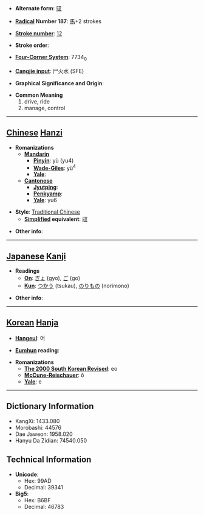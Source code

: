 * '''Alternate form''': [[驭]]

* '''[[Wiktionary:Chinese radical index| Radical]] Number 187''': [[Wiktionary:Chinese radical index 馬|馬]]+2 strokes

* '''[[Wiktionary:Chinese total strokes index|Stroke number]]''': [[Wiktionary:Chinese total strokes index 12|12]]

* '''Stroke order''': 

* '''[[Wiktionary:Chinese four corner index|Four-Corner System]]''': 7734<sub>0</sub>

* '''[[Wiktionary:Chinese Cangjie index|Cangjie input]]''': 尸火水 (SFE)

* '''Graphical Significance and Origin''': 

* '''Common Meaning'''
*#drive, ride
*# manage, control


----

== [[Chinese]] [[Hanzi]] ==

* '''Romanizations'''
** '''[[Mandarin]]'''
*** '''[[Pinyin]]''': yù (yu4)
*** '''[[Wade-Giles]]''': yü<sup>4</sup>
*** '''[[Yale]]''': 
** '''[[Cantonese]]'''
*** '''[[Jyutping]]''':
*** '''[[Penkyamp]]''': 
*** '''[[Yale]]''': yu6

* '''Style''': [[Traditional Chinese]] 
** '''[[Simplified Chinese|Simplified]] equivalent''': [[驭]]

* '''Other info''': 

----

== [[Japanese]] [[Kanji]] ==

* '''Readings'''
** '''[[On]]''': [[ぎょ]] (gyo), [[ご]] (go)
** '''[[Kun]]''': [[つかう]] (tsukau), [[のりもの]] (norimono)

* '''Other info''':  

----

== [[Korean]] [[Hanja]] ==

* '''[[Hangeul]]''': 어

* '''[[Eumhun]] reading''': 

* '''Romanizations'''
** '''[[The 2000 South Korean Revised Romanization|The 2000 South Korean Revised]]''': eo
** '''[[McCune-Reischauer]]''': ŏ
** '''[[Yale]]''': e

----

== Dictionary Information ==

* KangXi: 1433.080
* Morobashi: 44576
* Dae Jaweon: 1958.020
* Hanyu Da Zidian: 74540.050

== Technical Information ==

* '''Unicode''':
** Hex: 99AD
** Decimal: 39341
* '''Big5''':
** Hex: B6BF
** Decimal: 46783